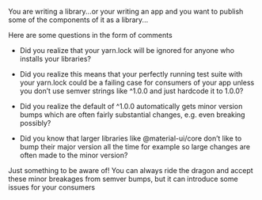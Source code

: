 

You are writing a library...or your writing an app and you want to publish some
of the components of it as a library...



Here are some questions in the form of comments



- Did you realize that your yarn.lock will be ignored for anyone who installs
  your libraries?

- Did you realize this means that your perfectly running test suite with your
  yarn.lock could be a failing case for consumers of your app unless you don’t
  use semver strings like ^1.0.0 and just hardcode it to 1.0.0?

- Did you realize the default of ^1.0.0 automatically gets minor version bumps
  which are often fairly substantial changes, e.g. even breaking possibly?

- Did you know that larger libraries like @material-ui/core don’t like to bump
  their major version all the time for example so large changes are often made
  to the minor version?



Just something to be aware of! You can always ride the dragon and accept these
minor breakages from semver bumps, but it can introduce some issues for your
consumers


